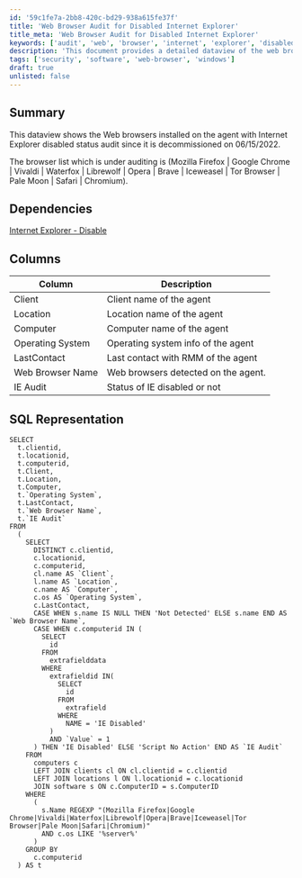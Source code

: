 ```yaml
---
id: '59c1fe7a-2bb8-420c-bd29-938a615fe37f'
title: 'Web Browser Audit for Disabled Internet Explorer'
title_meta: 'Web Browser Audit for Disabled Internet Explorer'
keywords: ['audit', 'web', 'browser', 'internet', 'explorer', 'disabled']
description: 'This document provides a detailed dataview of the web browsers installed on agents, specifically focusing on the audit status of Internet Explorer, which has been decommissioned since June 15, 2022. It lists various browsers under audit and includes SQL representation for querying the relevant data.'
tags: ['security', 'software', 'web-browser', 'windows']
draft: true
unlisted: false
---
```

## Summary

This dataview shows the Web browsers installed on the agent with Internet Explorer disabled status audit since it is decommissioned on 06/15/2022.

The browser list which is under auditing is (Mozilla Firefox | Google Chrome | Vivaldi | Waterfox | Librewolf | Opera | Brave | Iceweasel | Tor Browser | Pale Moon | Safari | Chromium).

## Dependencies

[Internet Explorer - Disable](https://proval.itglue.com/DOC-5078775-10220659)

## Columns

| Column                | Description                           |
|----------------------|---------------------------------------|
| Client               | Client name of the agent              |
| Location             | Location name of the agent            |
| Computer             | Computer name of the agent            |
| Operating System     | Operating system info of the agent    |
| LastContact          | Last contact with RMM of the agent    |
| Web Browser Name     | Web browsers detected on the agent.   |
| IE Audit             | Status of IE disabled or not          |

## SQL Representation

```
SELECT 
  t.clientid, 
  t.locationid, 
  t.computerid, 
  t.Client, 
  t.Location, 
  t.Computer, 
  t.`Operating System`, 
  t.LastContact, 
  t.`Web Browser Name`, 
  t.`IE Audit` 
FROM 
  (
    SELECT 
      DISTINCT c.clientid, 
      c.locationid, 
      c.computerid, 
      cl.name AS `Client`, 
      l.name AS `Location`, 
      c.name AS `Computer`, 
      c.os AS `Operating System`, 
      c.LastContact, 
      CASE WHEN s.name IS NULL THEN 'Not Detected' ELSE s.name END AS `Web Browser Name`, 
      CASE WHEN c.computerid IN (
        SELECT 
          id 
        FROM 
          extrafielddata 
        WHERE 
          extrafieldid IN(
            SELECT 
              id 
            FROM 
              extrafield 
            WHERE 
              NAME = 'IE Disabled'
          ) 
          AND `Value` = 1
      ) THEN 'IE Disabled' ELSE 'Script No Action' END AS `IE Audit` 
    FROM 
      computers c 
      LEFT JOIN clients cl ON cl.clientid = c.clientid 
      LEFT JOIN locations l ON l.locationid = c.locationid 
      JOIN software s ON c.ComputerID = s.ComputerID 
    WHERE 
      (
        s.Name REGEXP "(Mozilla Firefox|Google Chrome|Vivaldi|Waterfox|Librewolf|Opera|Brave|Iceweasel|Tor Browser|Pale Moon|Safari|Chromium)" 
        AND c.os LIKE '%server%'
      ) 
    GROUP BY 
      c.computerid
  ) AS t
```













